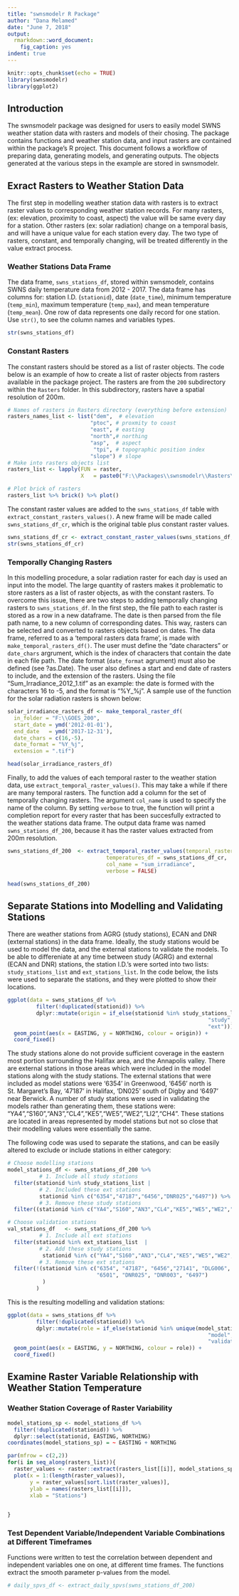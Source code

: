 ```yaml
---
title: "swnsmodelr R Package"
author: "Dana Melamed"
date: "June 7, 2018"
output:
  rmarkdown::word_document:
    fig_caption: yes
indent: true
---
```


```r
knitr::opts_chunk$set(echo = TRUE)
library(swnsmodelr)
library(ggplot2)
```

## Introduction

  The swnsmodelr package was designed for users to easily model SWNS weather station data with rasters and models of their chosing. The package contains functions and weather station data, and input rasters are contained within the package's R project. 
  This document follows a workflow of preparing data, generating models, and generating outputs. The objects generated at the various steps in the example are stored in swnsmodelr. 



## Exract Rasters to Weather Station Data

  The first step in modelling weather station data with rasters is to extract raster values to corresponding weather station records.  For many rasters, (ex: elevation, proximity to coast, aspect) the value will be same every day for a station. Other rasters (ex: solar radiation) change on a temporal basis, and will have a unique value for each station every day. The two type of rasters, constant, and temporally changing, will be treated differently in the value extract process.

### Weather Stations Data Frame
  The data frame, `swns_stations_df`, stored within swnsmodelr, contains SWNS daily temperature data from 2012 - 2017. The data frame has columns for: station I.D. (`stationid`), date (`date_time`), minimum temperature (`temp_min`), maximum temperature (`temp_max`), and mean temperature (`temp_mean`). One row of data represents one daily record for one station. Use `str()`, to see the column names and variables types. 
  
```r
str(swns_stations_df)
```


### Constant Rasters

  The constant rasters should be stored as a list of raster objects. The code below is an example of how to create a list of raster objects from rasters available in the package project. The rasters are from the `200` subdirectory within the `Rasters` folder. In this subdirectory, rasters have a spatial resolution of 200m.  
```r
# Names of rasters in Rasters directory (everything before extension)
rasters_names_list <- list("dem",  # elevation
                          "ptoc", # proxmity to coast
                          "east", # easting
                          "north",# northing
                          "asp",  # aspect
                           "tpi", # topographic position index
                          "slope") # slope
# Make into rasters objects list
rasters_list <- lapply(FUN = raster,
                       X   = paste0("F:\\Packages\\swnsmodelr\\Rasters\\200\\",rasters_names_list, ".tif"))

# Plot brick of rasters
rasters_list %>% brick() %>% plot()


```

  The constant raster values are added to the `swns_stations_df` table with  `extract_constant_rasters_values()`.  A new frame will be made called `swns_stations_df_cr`, which is the original table plus constant raster values.
```r
swns_stations_df_cr <- extract_constant_raster_values(swns_stations_df, rasters_list)
str(swns_stations_df_cr)
```


### Temporally Changing Rasters

  In this modelling procedure, a solar radiation raster for each day is used an input into the model. The large quantity of rasters makes it problematic to store rasters as a list of raster objects, as with the constant rasters. To overcome this issue, there are two steps to adding temporally changing rasters to `swns_stations_df`. 
  In the first step, the file path to each raster is stored as a row in a new dataframe. The date is then parsed from the file path name, to a new column of corresponding dates. This way, rasters can be selected and converted to rasters objects based on dates. The data frame, referred to as a 'temporal rasters data frame', is made with `make_temporal_rasters_df()`. The user must define the "date characters" or `date_chars` argrument, which is the index of characters that contain the date in each file path. The date format (`date_format` agrument) must also be defined (see ?as.Date). The user also defines a start and end date of rasters to include, and the extension of the rasters. 
  Using the file "Sum_Irradiance_2012_1.tif" as an example: the date is formed with the characters 16 to -5, and the format is "%Y_%j". A sample use of the function for the solar radiation rasters is shown below:
  
```r
solar_irradiance_rasters_df <- make_temporal_raster_df(
  in_folder = "F:\\GOES_200",
  start_date = ymd('2012-01-01'),
  end_date   = ymd('2017-12-31'),
  date_chars = c(16,-5),
  date_format = "%Y_%j",
  extension = ".tif")

head(solar_irradiance_rasters_df)
```

Finally, to add the values of each temporal raster to the weather station data, use `extract_temporal_raster_values()`. This may take a while if there are many temporal rasters. The function add a column for the set of temporally changing rasters. The argument `col_name` is used to specify the name of the column. By setting `verbose` to true, the function will print a completion report for every raster that has been succesfully extracted to the weather stations data frame. The output data frame was named `swns_stations_df_200`, because it has the raster values extracted from 200m resolution.

```r

swns_stations_df_200  <- extract_temporal_raster_values(temporal_rasters_df = solar_irradiance_rasters_df,
                               temperatures_df = swns_stations_df_cr,
                               col_name = "sum_irradiance",
                               verbose = FALSE)
```


```r
head(swns_stations_df_200)
```



## Separate Stations into Modelling and Validating Stations
 There are weather stations from AGRG (study stations), ECAN and DNR (external stations) in the data frame. Ideally, the study stations would be used to model the data, and the external stations to validate the models.   To be able to differeniate at any time between study (AGRG) and external (ECAN and DNR) stations, the station I.D.'s were sorted into two lists: `study_stations_list` and `ext_stations_list`. In the code below, the lists were used to separate the stations, and they were plotted to show their locations. 

```r
ggplot(data = swns_stations_df %>%
         filter(!duplicated(stationid)) %>%
         dplyr::mutate(origin = if_else(stationid %in% study_stations_list,
                                                               "study",
                                                               "ext"))) +
  geom_point(aes(x = EASTING, y = NORTHING, colour = origin)) +
  coord_fixed()

```
  

The study stations alone do not provide sufficient coverage in the eastern most portion surrounding the Halifax area, and the Annapolis valley. There are external stations in those areas which were included in the model stations along with the study stations. The external stations that were included as model stations were '6354' in Greenwood, '6456' north is St. Margaret's Bay, '47187' in Halifax, 'DN025' south of Digby and '6497' near Berwick. A  number of study stations were used in validating the models rather than generating them, these stations were: "YA4","S160","AN3","CL4","KE5","WE5","WE2","LI2","CH4". These stations are located in areas represented by model stations but not so close that their modelling values were essentially the same.


The following code was used to separate the stations, and can be easily altered to exclude or include stations in either category:
```r
# Choose modelling stations
model_stations_df <- swns_stations_df_200 %>%
          # 1. Include all study stations
  filter(stationid %in% study_stations_list |
          # 2. Included these ext stations
          stationid %in% c("6354","47187","6456","DNR025","6497")) %>% 
          # 3. Remove these study stations
  filter((stationid %in% c("YA4","S160","AN3","CL4","KE5","WE5","WE2","LI2","CH4")) == FALSE)

# Choose validation stations
val_stations_df   <- swns_stations_df_200 %>% 
          # 1. Include all ext stations
  filter(stationid %in% ext_stations_list  |    
          # 2. Add these study stations
           stationid %in% c("YA4","S160","AN3","CL4","KE5","WE5","WE2","LI2","CH4")) %>%
          # 3. Remove these ext stations
  filter(!(stationid %in% c("6354", "47187", "6456","27141", "DLG006", "DNR024",
                            "6501", "DNR025", "DNR003", "6497")             
           )
         ) 
```

This is the resulting modelling and validation stations:

```r
ggplot(data = swns_stations_df %>%
         filter(!duplicated(stationid)) %>%
         dplyr::mutate(role = if_else(stationid %in% unique(model_stations_df$stationid),
                                                               "model",
                                                               "validate"))) +
  geom_point(aes(x = EASTING, y = NORTHING, colour = role)) +
  coord_fixed()

```

## Examine Raster Variable Relationship with Weather Station Temperature


### Weather Station Coverage of Raster Variability
```r
model_stations_sp <- model_stations_df %>% 
  filter(!duplicated(stationid)) %>%
  dplyr::select(stationid, EASTING, NORTHING)
coordinates(model_stations_sp) = ~ EASTING + NORTHING

par(mfrow = c(2,2))
for(i in seq_along(rasters_list)){
  raster_values <- raster::extract(rasters_list[[i]], model_stations_sp) 
  plot(x = 1:(length(raster_values)),
       y = raster_values[sort.list(raster_values)], 
       ylab = names(rasters_list[[i]]),
       xlab = "Stations")

  
}
```


### Test Dependent Variable/Independent Variable Combinations at Different Timeframes

Functions were written to test the correlation between dependent and independent variables one on one, at different time frames. The functions extract the smooth parameter p-values from the model. 

```r
# daily_spvs_df <- extract_daily_spvs(swns_stations_df_200)
```


